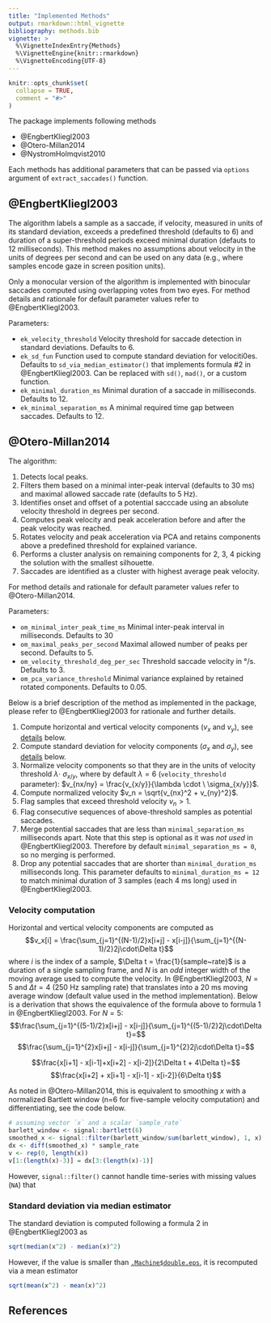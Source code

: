 ```yaml
---
title: "Implemented Methods"
output: rmarkdown::html_vignette
bibliography: methods.bib
vignette: >
  %\VignetteIndexEntry{Methods}
  %\VignetteEngine{knitr::rmarkdown}
  %\VignetteEncoding{UTF-8}
---
```


```r
knitr::opts_chunk$set(
  collapse = TRUE,
  comment = "#>"
)
```

The package implements following methods

* @EngbertKliegl2003
* @Otero-Millan2014
* @NystromHolmqvist2010

Each methods has additional parameters that can be passed via `options` argument of `extract_saccades()` function.

## @EngbertKliegl2003
The algorithm labels a sample as a saccade, if velocity, measured in units of its standard deviation, exceeds a predefined threshold (defaults to $6$) and duration of a super-threshold periods exceed minimal duration (defauts to $12$ milliseconds). This method makes no assumptions about velocity in the units of degrees per second and can be used on any data (e.g., where samples encode gaze in screen position units). 

Only a monocular version of the algorithm is implemented with binocular saccades computed using overlapping votes from two eyes. For method details and rationale for default parameter values refer to @EngbertKliegl2003.

Parameters:

* `ek_velocity_threshold` Velocity threshold for saccade detection in standard deviations. Defaults to $6$.
* `ek_sd_fun` Function used to compute standard deviation for velociti0es. Defaults to `sd_via_median_estimator()` that implements formula #2 in @EngbertKliegl2003. Can be replaced with `sd()`, `mad()`, or a custom function.
* `ek_minimal_duration_ms` Minimal duration of a saccade in milliseconds. Defaults to $12$.
* `ek_minimal_separation_ms` A minimal required time gap between saccades. Defaults to $12$.

## @Otero-Millan2014
The algorithm:

1. Detects local peaks.
2. Filters them based on a minimal inter-peak interval (defaults to $30$ ms) and maximal allowed saccade rate (defaults to $5$ Hz).
3. Identifies onset and offset of a potential sacccade using an absolute velocity threshold in degrees per second.
4. Computes peak velocity and peak acceleration before and after the peak velocity was reached.
5. Rotates velocity and peak acceleration via PCA and retains components above a predefined threshold for explained variance.
6. Performs a cluster analysis on remaining components for $2$, $3$, $4$ picking the solution with the smallest silhouette. 
7. Saccades are identified as a cluster with highest average peak velocity.

For method details and rationale for default parameter values refer to @Otero-Millan2014.

Parameters:

* `om_minimal_inter_peak_time_ms` Minimal inter-peak interval in milliseconds. Defaults to $30$
* `om_maximal_peaks_per_second` Maximal allowed number of peaks per second. Defaults to $5$.
* `om_velocity_threshold_deg_per_sec` Threshold saccade velocity in °/s.  Defaults to $3$.
* `om_pca_variance_threshold` Minimal variance explained by retained rotated components. Defaults to $0.05$.





Below is a brief description of the method as implemented in the package, please refer to @EngbertKliegl2003 for rationale and further details.

1. Compute horizontal and vertical velocity components ($v_x$ and $v_y$), see [details](#ek-vel) below.
2. Compute standard deviation for velocity components ($\sigma_x$ and $\sigma_y$), see [details](#ek-sd) below.
3. Normalize velocity components so that they are in the units of velocity threshold $\lambda \cdot \ \sigma_{x/y}$, where by default $\lambda=6$ (`velocity_threshold` parameter): $v_{nx/ny} = \frac{v_{x/y}}{\lambda \cdot \ \sigma_{x/y}}$.
4. Compute normalized velocity $v_n = \sqrt{v_{nx}^2 + v_{ny}^2}$.
5. Flag samples that exceed threshold velocity $v_n > 1$.
6. Flag consecutive sequences of above-threshold samples as potential saccades.
7. Merge potential saccades that are less than `minimal_separation_ms` milliseconds apart. Note that this step is optional as it was _not used_ in @EngbertKliegl2003. Therefore by default `minimal_separation_ms = 0`, so no merging is performed.
8. Drop any potential saccades that are shorter than `minimal_duration_ms` milliseconds long. This parameter defaults to `minimal_duration_ms = 12` to match minimal duration of 3 samples (each 4 ms long) used in @EngbertKliegl2003.

### Velocity computation {#ek-vel}
Horizontal and vertical velocity components are computed as
$$v_x[i] = \frac{\sum_{j=1}^{(N-1)/2}x[i+j] - x[i-j]}{\sum_{j=1}^{(N-1)/2}2j\cdot\Delta t}$$
where $i$ is the index of a sample, $\Delta t = \frac{1}{sample~rate}$ is a duration of a single sampling frame, and $N$ is an _odd_ integer width of the moving average used to compute the velocity. In @EngbertKliegl2003, $N=5$ and $\Delta t = 4$ (250 Hz sampling rate) that translates into a 20 ms moving average window (default value used in the method implementation). Below is a derivation that shows the equivalence of the formula above to formula 1 in @EngbertKliegl2003.  For $N=5$:
$$\frac{\sum_{j=1}^{(5-1)/2}x[i+j] - x[i-j]}{\sum_{j=1}^{(5-1)/2}2j\cdot\Delta t}=$$
$$\frac{\sum_{j=1}^{2}x[i+j] - x[i-j]}{\sum_{j=1}^{2}2j\cdot\Delta t}=$$

$$\frac{x[i+1] - x[i-1]+x[i+2] - x[i-2]}{2\Delta t + 4\Delta t}=$$
$$\frac{x[i+2] + x[i+1] - x[i-1] - x[i-2]}{6\Delta t}$$

As noted in @Otero-Millan2014, this is equivalent to smoothing $x$ with a normalized Bartlett window (n=6 for five-sample velocity computation) and differentiating, see the code below.
```r
# assuming vector `x` and a scalar `sample_rate`
barlett_window <- signal::bartlett(6)
smoothed_x <- signal::filter(barlett_window/sum(barlett_window), 1, x)
dx <- diff(smoothed_x) * sample_rate
v <- rep(0, length(x))
v[1:(length(x)-3)] = dx[3:(length(x)-1)]
```

However, `signal::filter()` cannot handle time-series with missing values (`NA`) that 

### Standard deviation via median estimator {#ek-sd}
The standard deviation is computed following a formula 2 in @EngbertKliegl2003 as
```r
sqrt(median(x^2) - median(x)^2)
```

However, if the value is smaller than [`.Machine$double.eps`](https://stat.ethz.ch/R-manual/R-devel/library/base/html/zMachine.html), it is recomputed via a mean estimator
```r
sqrt(mean(x^2) - mean(x)^2)
```


## References
